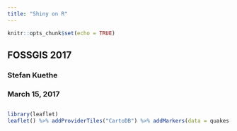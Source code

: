```yaml
---
title: "Shiny on R"
---
```


```r
knitr::opts_chunk$set(echo = TRUE)
```

## FOSSGIS 2017 {.big}

### Stefan Kuethe

### March 15, 2017

##

```r
library(leaflet)
leaflet() %>% addProviderTiles("CartoDB") %>% addMarkers(data = quakes[1:5, ])
```
